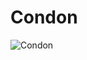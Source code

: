 

# Condon

<Image
  src="https://cdn.sanity.io/images/1as7cn02/production/655a5f24c33865fa755850e9a66799504833a867-1280x720.png?w=976&h=350&fit=crop&crop=center&auto=format"
  alt="Condon"
  width={976}
  height={350}
/>

<ProjectDetails
  region="North"
  house="House Condon"
  type="Keep"
  status="Completed"
  warp="/warp condon"
  projectLead="TurtleSnipesz"
  dateStarted="November 8, 2014"
  dateCompleted="November 8, 2014"
/>
